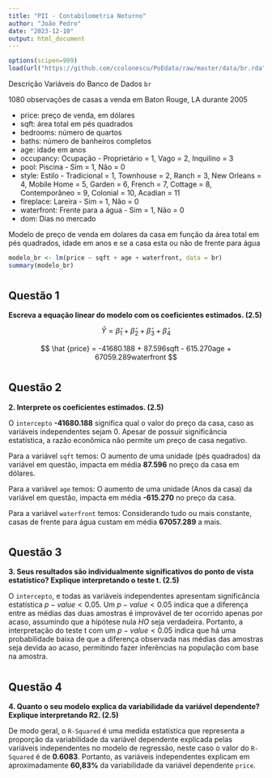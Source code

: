 ```yaml
---
title: "PII - Contabilometria Noturno"
author: "João Pedro"
date: "2023-12-10"
output: html_document
---
```


```r
options(scipen=999)
load(url("https://github.com/ccolonescu/PoEdata/raw/master/data/br.rda"))
```

Descrição Variáveis do Banco de Dados `br`

1080 observações de casas a venda em Baton Rouge, LA durante 2005

- price: preço de venda, em dólares
- sqft: área total em pés quadrados
- bedrooms: número de quartos
- baths: número de banheiros completos
- age: idade em anos
- occupancy: Ocupação - Proprietário = 1, Vago = 2, Inquilino = 3
- pool: Piscina - Sim = 1, Não = 0
- style: Estilo - Tradicional = 1, Townhouse = 2, Ranch = 3, New Orleans = 4, Mobile Home = 5, Garden = 6, French = 7, Cottage = 8, Contemporâneo = 9, Colonial = 10, Acadian = 11
- fireplace: Lareira - Sim = 1, Não = 0
- waterfront: Frente para a água - Sim = 1, Não = 0
- dom: Dias no mercado

Modelo de preço de venda em dolares da casa em função da área total em pés quadrados, idade em anos e se a casa esta ou não de frente para água

```r
modelo_br <- lm(price ~ sqft + age + waterfront, data = br) 
summary(modelo_br)
```

#  {.tabset}

## Questão 1

**Escreva a equação linear do modelo com os coeficientes estimados. (2.5)**

$$
\hat Y = \hat \beta_1 + \hat \beta_2 + \hat \beta_3 + \hat \beta_4
$$

$$
\hat {price} = -41680.188 + 87.596sqft - 615.270age + 67059.289waterfront
$$

#  {.tabset}

## Questão 2

**2.	Interprete os coeficientes estimados. (2.5)**

O `intercepto` **-41680.188** significa qual o valor do preço da casa, caso as variáveis independentes sejam 0. Apesar de possuir significância estatística, a razão econômica não permite um preço de casa negativo.

Para a variável `sqft` temos: O aumento de uma unidade (pés quadrados) da variável em questão, impacta em média **87.596** no preço da casa em dólares.

Para a variável `age` temos: O aumento de uma unidade (Anos da casa) da variável em questão, impacta em média **-615.270** no preço da casa.

Para a variável `waterfront` temos: Considerando tudo ou mais constante, casas de frente para água custam em média **67057.289** a mais.

#  {.tabset}

## Questão 3

**3. Seus resultados são individualmente significativos do ponto de vista estatístico? Explique interpretando o teste t. (2.5)**

O `intercepto`, e todas as variáveis independentes apresentam significância estatística $p-value < 0.05$. Um $p-value < 0.05$ indica que a diferença entre as médias das duas amostras é improvável de ter ocorrido apenas por acaso, assumindo que a hipótese nula $HO$ seja verdadeira. Portanto, a interpretação do teste t com um $p-value < 0.05$ indica que há uma probabilidade baixa de que a diferença observada nas médias das amostras seja devida ao acaso, permitindo fazer inferências na população com base na amostra.

#  {.tabset}

## Questão 4

**4.	Quanto o seu modelo explica da variabilidade da variável dependente? Explique interpretando R2. (2.5)**

De modo geral, o `R-Squared` é uma medida estatística que representa a proporção da variabilidade da variável dependente explicada pelas variáveis independentes no modelo de regressão, neste caso o valor do `R-Squared` é de **0.6083**. Portanto, as variáveis independentes explicam em aproximadamente **60,83%** da variabilidade da variável dependente `price`.
